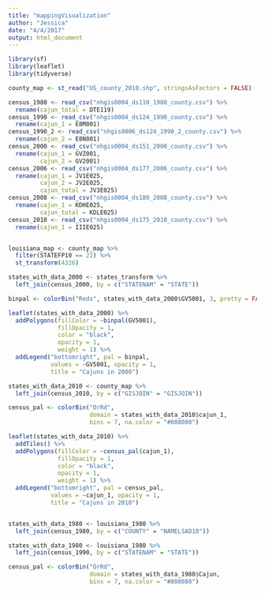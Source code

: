 ```yaml
---
title: "mappingVisualization"
author: "Jessica"
date: "4/4/2017"
output: html_document
---
```


```r
library(sf)
library(leaflet)
library(tidyverse)

county_map <- st_read("US_county_2010.shp", stringsAsFactors = FALSE)

census_1980 <- read_csv("nhgis0004_ds110_1980_county.csv") %>% 
  rename(cajun_total = DTE119)
census_1990 <- read_csv("nhgis0004_ds124_1990_county.csv") %>% 
  rename(cajun_1 = E8M001)
census_1990_2 <- read_csv("nhgis0006_ds124_1990_2_county.csv") %>% 
  rename(cajun_2 = E8N001)
census_2000 <- read_csv("nhgis0004_ds151_2000_county.csv") %>% 
  rename(cajun_1 = GVZ001,
         cajun_2 = GV2001)
census_2006 <- read_csv("nhgis0004_ds177_2006_county.csv") %>% 
  rename(cajun_1 = JV1E025,
         cajun_2 = JV2E025,
         cajun_total = JV3E025)
census_2008 <- read_csv("nhgis0004_ds180_2008_county.csv") %>% 
  rename(cajun_1 = KDHE025,
         cajun_total = KDLE025)
census_2010 <- read_csv("nhgis0004_ds175_2010_county.csv") %>% 
  rename(cajun_1 = IIIE025)


louisiana_map <- county_map %>% 
  filter(STATEFP10 == 22) %>% 
  st_transform(4326)
```

```r
states_with_data_2000 <- states_transform %>% 
  left_join(census_2000, by = c("STATENAM" = "STATE"))

binpal <- colorBin("Reds", states_with_data_2000$GV5001, 3, pretty = FALSE)

leaflet(states_with_data_2000) %>% 
  addPolygons(fillColor = ~binpal(GV5001),
              fillOpacity = 1,
              color = "black",
              opacity = 1,
              weight = 1) %>% 
  addLegend("bottomright", pal = binpal,
            values = ~GV5001, opacity = 1,
            title = "Cajuns in 2000")
```

```r

states_with_data_2010 <- county_map %>% 
  left_join(census_2010, by = c("GISJOIN" = "GISJOIN"))

census_pal <- colorBin("OrRd",
                       domain = states_with_data_2010$cajun_1,
                       bins = 7, na.color = "#808080")

leaflet(states_with_data_2010) %>% 
  addTiles() %>% 
  addPolygons(fillColor = ~census_pal(cajun_1),
              fillOpacity = 1,
              color = "black",
              opacity = 1,
              weight = 1) %>% 
  addLegend("bottomright", pal = census_pal,
            values = ~cajun_1, opacity = 1,
            title = "Cajuns in 2010")


states_with_data_1980 <- louisiana_1980 %>% 
  left_join(census_1980, by = c("COUNTY" = "NAMELSAD10"))

states_with_data_1980 <- louisiana_1980 %>% 
  left_join(census_1990, by = c("STATENAM" = "STATE"))

census_pal <- colorBin("OrRd",
                       domain = states_with_data_1980$Cajun,
                       bins = 7, na.color = "#808080")
```
